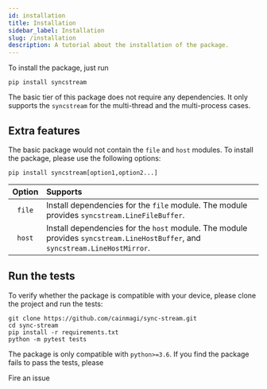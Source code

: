 ```yaml
---
id: installation
title: Installation
sidebar_label: Installation
slug: /installation
description: A tutorial about the installation of the package.
---
```



To install the package, just run

```shell
pip install syncstream
```

The basic tier of this package does not require any dependencies. It only supports the `syncstream` for the multi-thread and the multi-process cases.

## Extra features

The basic package would not contain the `file` and `host` modules. To install the package, please use the following options:

```shell
pip install syncstream[option1,option2...]
```

| Option  | Supports |
| :-----: | :------- |
| `file` | Install dependencies for the `file` module. The module provides `syncstream.LineFileBuffer`. |
| `host` | Install dependencies for the `host` module. The module provides `syncstream.LineHostBuffer`, and `syncstream.LineHostMirror`. |

## Run the tests

To verify whether the package is compatible with your device, please clone the project and run the tests:

```shell
git clone https://github.com/cainmagi/sync-stream.git
cd sync-stream
pip install -r requirements.txt
python -m pytest tests
```

The package is only compatible with `python>=3.6`. If you find the package fails to pass the tests, please

<p>
  <DarkButton to="https://github.com/cainmagi/sync-stream/issues/new" icon={octInfo16}>
    Fire an issue
  </DarkButton>
</p>

